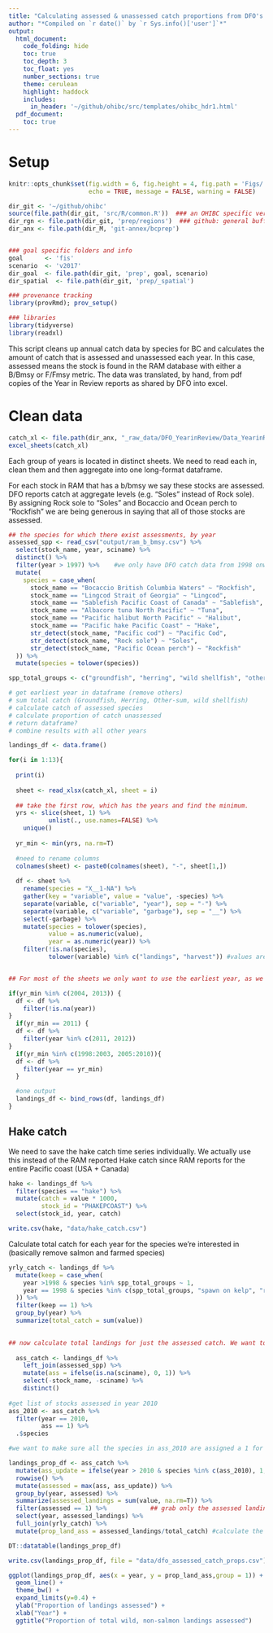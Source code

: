 ```yaml
---
title: "Calculating assessed & unassessed catch proportions from DFO's Year in Review reports"
author: "*Compiled on `r date()` by `r Sys.info()['user']`*"
output: 
  html_document:
    code_folding: hide
    toc: true
    toc_depth: 3
    toc_float: yes
    number_sections: true
    theme: cerulean
    highlight: haddock
    includes: 
      in_header: '~/github/ohibc/src/templates/ohibc_hdr1.html'
  pdf_document:
    toc: true
---
```


# Setup
``` r

knitr::opts_chunk$set(fig.width = 6, fig.height = 4, fig.path = 'Figs/',
                      echo = TRUE, message = FALSE, warning = FALSE)

dir_git <- '~/github/ohibc'
source(file.path(dir_git, 'src/R/common.R'))  ### an OHIBC specific version of common.R
dir_rgn <- file.path(dir_git, 'prep/regions')  ### github: general buffer region shapefiles
dir_anx <- file.path(dir_M, 'git-annex/bcprep')


### goal specific folders and info
goal      <- 'fis'
scenario  <- 'v2017'
dir_goal  <- file.path(dir_git, 'prep', goal, scenario)
dir_spatial  <- file.path(dir_git, 'prep/_spatial')

### provenance tracking
library(provRmd); prov_setup()

### libraries
library(tidyverse)
library(readxl)
```

This script cleans up annual catch data by species for BC and calculates the amount of catch that is assessed and unassessed each year. In this case, assessed means the stock is found in the RAM database with either a B/Bmsy or F/Fmsy metric. The data was translated, by hand, from pdf copies of the Year in Review reports as shared by DFO into excel. 

# Clean data

```r
catch_xl <- file.path(dir_anx, "_raw_data/DFO_YearinReview/Data_YearinReview_RAW.xlsx")
excel_sheets(catch_xl)
```

Each group of years is located in distinct sheets. We need to read each in, clean them and then aggregate into one long-format dataframe.

For each stock in RAM that has a b/bmsy we say these stocks are assessed. DFO reports catch at aggregate levels (e.g. "Soles" instead of Rock sole). By assigning Rock sole to "Soles" and Bocaccio and Ocean perch to "Rockfish" we are being generous in saying that all of those stocks are assessed.

```r

## the species for which there exist assessments, by year
assessed_spp <- read_csv("output/ram_b_bmsy.csv") %>%
  select(stock_name, year, sciname) %>%
  distinct() %>%
  filter(year > 1997) %>%    #we only have DFO catch data from 1998 onwards so no need to include the entire ram series here
  mutate(
    species = case_when(
      stock_name == "Bocaccio British Columbia Waters" ~ "Rockfish",
      stock_name == "Lingcod Strait of Georgia" ~ "Lingcod",
      stock_name == "Sablefish Pacific Coast of Canada" ~ "Sablefish",
      stock_name == "Albacore tuna North Pacific" ~ "Tuna",
      stock_name == "Pacific halibut North Pacific" ~ "Halibut",
      stock_name == "Pacific hake Pacific Coast" ~ "Hake",
      str_detect(stock_name, "Pacific cod") ~ "Pacific Cod",
      str_detect(stock_name, "Rock sole") ~ "Soles",
      str_detect(stock_name, "Pacific Ocean perch") ~ "Rockfish"
  )) %>%
  mutate(species = tolower(species))
```


```r

spp_total_groups <- c("groundfish", "herring", "wild shellfish", "other-sum")

# get earliest year in dataframe (remove others)
# sum total catch (Groundfish, Herring, Other-sum, wild shellfish)
# calculate catch of assessed species
# calculate proportion of catch unassessed
# return dataframe?
# combine results with all other years

landings_df <- data.frame()

for(i in 1:13){
  
  print(i)
  
  sheet <- read_xlsx(catch_xl, sheet = i) 
  
  ## take the first row, which has the years and find the minimum.
  yrs <- slice(sheet, 1) %>% 
           unlist(., use.names=FALSE) %>%
    unique() 
  
  yr_min <- min(yrs, na.rm=T)
  
  #need to rename columns
  colnames(sheet) <- paste0(colnames(sheet), "-", sheet[1,])
  
  df <- sheet %>%
    rename(species = "X__1-NA") %>%
    gather(key = "variable", value = "value", -species) %>% 
    separate(variable, c("variable", "year"), sep = "-") %>%
    separate(variable, c("variable", "garbage"), sep = "__") %>%
    select(-garbage) %>%
    mutate(species = tolower(species),
           value = as.numeric(value),
           year = as.numeric(year)) %>%
    filter(!is.na(species),
           tolower(variable) %in% c("landings", "harvest")) #values are in thousands of tons. since we're getting a prop we don't need to multiply by 1000 here. Different years have landings or harvest as column names


## For most of the sheets we only want to use the earliest year, as we have more trust in these being true values given the time lag toupdate them. But there are some years where no report was created, including 2007, 2008, and 2014. We need to make some exceptions in filtering out these data years.

if(yr_min %in% c(2004, 2013)) {
  df <- df %>%
    filter(!is.na(year))
}
  if(yr_min == 2011) {
  df <- df %>%
    filter(year %in% c(2011, 2012))
}
  if(yr_min %in% c(1998:2003, 2005:2010)){
  df <- df %>%
    filter(year == yr_min)
  }

  #one output
  landings_df <- bind_rows(df, landings_df)
}
```

## Hake catch

We need to save the hake catch time series individually. We actually use this instead of the RAM reported Hake catch since RAM reports for the entire Pacific coast (USA + Canada)

```r
hake <- landings_df %>%
  filter(species == "hake") %>%
  mutate(catch = value * 1000,
         stock_id = "PHAKEPCOAST") %>%
  select(stock_id, year, catch)

write.csv(hake, "data/hake_catch.csv")

```

Calculate total catch for each year for the species we're interested in (basically remove salmon and farmed species)
```r
yrly_catch <- landings_df %>%
  mutate(keep = case_when(
    year >1998 & species %in% spp_total_groups ~ 1,
    year == 1998 & species %in% c(spp_total_groups, "spawn on kelp", "roe herring", "food and bait") ~ 1  # for the first year of data, DFO does not aggregate herring landings so we need to use the landings listed for Spawn on Kelp, Roe, and Food and Bait.
  )) %>%
  filter(keep == 1) %>%
  group_by(year) %>%
  summarize(total_catch = sum(value))
  

## now calculate total landings for just the assessed catch. We want to assume that any stocks with assessments in 2010 are also assessed through 2015. Even though this isn't reported, there is likely a lag in assessment time. We also need to remove all salmon and farmed sp
  
  ass_catch <- landings_df %>%
    left_join(assessed_spp) %>%
    mutate(ass = ifelse(is.na(sciname), 0, 1)) %>%
    select(-stock_name, -sciname) %>% 
    distinct()
  
#get list of stocks assessed in year 2010
ass_2010 <- ass_catch %>%
  filter(year == 2010,
         ass == 1) %>%
  .$species

#we want to make sure all the species in ass_2010 are assigned a 1 for ass (assessed) from 2011-onwards

landings_prop_df <- ass_catch %>%
  mutate(ass_update = ifelse(year > 2010 & species %in% c(ass_2010), 1, 0)) %>%
  rowwise() %>%
  mutate(assessed = max(ass, ass_update)) %>%
  group_by(year, assessed) %>%
  summarize(assessed_landings = sum(value, na.rm=T)) %>%
  filter(assessed == 1) %>%            ## grab only the assessed landings data
  select(year, assessed_landings) %>% 
  full_join(yrly_catch) %>%
  mutate(prop_land_ass = assessed_landings/total_catch) #calculate the total proportion of landings that is assessed

DT::datatable(landings_prop_df)

write.csv(landings_prop_df, file = "data/dfo_assessed_catch_props.csv")

ggplot(landings_prop_df, aes(x = year, y = prop_land_ass,group = 1)) + 
  geom_line() + 
  theme_bw() + 
  expand_limits(y=0.4) + 
  ylab("Proportion of landings assessed") +
  xlab("Year") +
  ggtitle("Proportion of total wild, non-salmon landings assessed")
```




